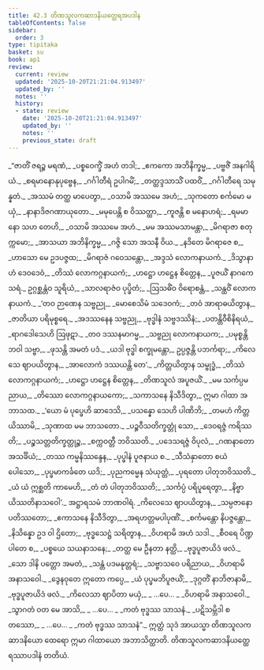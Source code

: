 ```yaml
---
title: 42.3 တိဏသူလကဆာဒနိယတ္ထေရအပဒါန
tableOfContents: false
sidebar:
  order: 3
type: tipitaka
basket: su
book: ap1
review:
  current: review
  updated: '2025-10-20T21:21:04.913497'
  updated_by: ''
  notes: ''
  history:
  - state: review
    date: '2025-10-20T21:21:04.913497'
    updated_by: ''
    notes: ''
    previous_state: draft
---
```



<DynamicBreadcrumb />


<ReviewStatus review={frontmatter.review} showDetails={true} />

<HypothesisAnnotation frontmatter={frontmatter} />

<Division number="79" book="ap1" e="ch" v="20" p="435">

<Paragraph number="5331" type="verses" book="ap1">
_“ဇာတိံ ဇရဉ္စ မရဏံ,_  
_ပစ္စဝေက္ခိံ အဟံ တဒါ;_  
_ဧကကော အဘိနိက္ခမ္မ,_  
_ပဗ္ဗဇိံ အနဂါရိယံ._  

</Paragraph>

</Division>
<Division number="80" book="ap1" e="ch" v="20" p="435">

<Paragraph number="5332" type="verses" book="ap1">
_စရမာနောနုပုဗ္ဗေန,_  
_ဂင်္ဂါတီရံ ဥပါဂမိံ;_  
_တတ္ထဒ္ဒသာသိံ ပထဝိံ,_  
_ဂင်္ဂါတီရေ သမုန္နတံ._  

</Paragraph>

</Division>
<Division number="81" book="ap1" e="ch" v="20" p="435">

<Paragraph number="5333" type="verses" book="ap1">
_အဿမံ တတ္ထ မာပေတွာ,_  
_ဝသာမိ အဿမေ အဟံ;_  
_သုကတော စင်္ကမော မယှံ,_  
_နာနာဒိဇဂဏာယုတော._  

</Paragraph>

</Division>
<Division number="82" book="ap1" e="ch" v="20" p="435">

<Paragraph number="5334" type="verses" book="ap1">
_မမုပေန္တိ စ ဝိဿတ္ထာ,_  
_ကူဇန္တိ စ မနောဟရံ;_  
_ရမမာနော သဟ တေဟိ,_  
_ဝသာမိ အဿမေ အဟံ._  

</Paragraph>

</Division>
<Division number="83" book="ap1" e="ch" v="20" p="435">

<Paragraph number="5335" type="verses" book="ap1">
_မမ အဿမသာမန္တာ,_  
_မိဂရာဇာ စတုက္ကမော;_  
_အာသယာ အဘိနိက္ခမ္မ,_  
_ဂဇ္ဇိ သော အသနီ ဝိယ._  

</Paragraph>

</Division>
<Division number="84" book="ap1" e="ch" v="20" p="436">

<Paragraph number="5336" type="verses" book="ap1">
_နဒိတေ မိဂရာဇေ စ,_  
_ဟာသော မေ ဥဒပဇ္ဇထ;_  
_မိဂရာဇံ ဂဝေသန္တော,_  
_အဒ္ဒသံ လောကနာယကံ._  

</Paragraph>

</Division>
<Division number="85" book="ap1" e="ch" v="20" p="436">

<Paragraph number="5337" type="verses" book="ap1">
_ဒိသွာနာဟံ ဒေဝဒေဝံ,_  
_တိဿံ လောကဂ္ဂနာယကံ;_  
_ဟဋ္ဌော ဟဋ္ဌေန စိတ္တေန,_  
_ပူဇယိံ နာဂကေသရံ._  

</Paragraph>

</Division>
<Division number="86" book="ap1" e="ch" v="20" p="436">

<Paragraph number="5338" type="verses" book="ap1">
ဥဂ္ဂစ္ဆန္တံဝ သူရိယံ,_  
_သာလရာဇံဝ ပုပ္ဖိတံ;_  
_ဩသဓိံဝ ဝိရောစန္တံ,_  
_သန္ထဝိံ လောကနာယကံ._  

</Paragraph>

</Division>
<Division number="87" book="ap1" e="ch" v="20" p="436">

<Paragraph number="5339" type="verses" book="ap1">
_‘တဝ ဉာဏေန သဗ္ဗညု,_  
_မောစေသိမံ သဒေဝကံ;_  
_တဝံ အာရာဓယိတွာန,_  
_ဇာတိယာ ပရိမုစ္စရေ._  

</Paragraph>

</Division>
<Division number="88" book="ap1" e="ch" v="20" p="436">

<Paragraph number="5340" type="verses" book="ap1">
_အဒဿနေန သဗ္ဗညု,_  
_ဗုဒ္ဓါနံ သဗ္ဗဒဿိနံ;_  
_ပတန္တိဝီစိနိရယံ,_  
_ရာဂဒေါသေဟိ ဩဖုဋာ._  

</Paragraph>

</Division>
<Division number="89" book="ap1" e="ch" v="20" p="436">

<Paragraph number="5341" type="verses" book="ap1">
_တဝ ဒဿနမာဂမ္မ,_  
_သဗ္ဗညု လောကနာယက;_  
_ပမုစ္စန္တိ ဘဝါ သဗ္ဗာ,_  
_ဖုသန္တိ အမတံ ပဒံ._  

</Paragraph>

</Division>
<Division number="90" book="ap1" e="ch" v="20" p="436">

<Paragraph number="5342" type="verses" book="ap1">
_ယဒါ ဗုဒ္ဓါ စက္ခုမန္တော,_  
ဥပ္ပဇ္ဇန္တိ ပဘင်္ကရာ;_  
_ကိလေသေ ဈာပယိတွာန,_  
_အာလောကံ ဒဿယန္တိ တေ’._  

</Paragraph>

</Division>
<Division number="91" book="ap1" e="ch" v="20" p="436">

<Paragraph number="5343" type="verses" book="ap1">
_ကိတ္တယိတွာန သမ္ဗုဒ္ဓံ,_  
_တိဿံ လောကဂ္ဂနာယကံ;_  
_ဟဋ္ဌော ဟဋ္ဌေန စိတ္တေန,_  
_တိဏသူလံ အပူဇယိံ._  

</Paragraph>

</Division>
<Division number="92" book="ap1" e="ch" v="20" p="436">

<Paragraph number="5344" type="verses" book="ap1">
_မမ သင်္ကပ္ပမညာယ,_  
_တိဿော လောကဂ္ဂနာယကော;_  
_သကာသနေ နိသီဒိတွာ,_  
ဣမာ ဂါထာ အဘာသထ._  

</Paragraph>

</Division>
<Division number="93" book="ap1" e="ch" v="20" p="436">

<Paragraph number="5345" type="verses" book="ap1">
_‘ယော မံ ပုပ္ဖေဟိ ဆာဒေသိ,_  
_ပသန္နော သေဟိ ပါဏိဘိ;_  
_တမဟံ ကိတ္တယိဿာမိ,_  
_သုဏာထ မမ ဘာသတော._  

</Paragraph>

</Division>
<Division number="94" book="ap1" e="ch" v="20" p="436">

<Paragraph number="5346" type="verses" book="ap1">
_ပဉ္စဝီသတိက္ခတ္တုံ သော,_  
_ဒေဝရဇ္ဇံ ကရိဿတိ;_  
_ပဉ္စသတ္တတိက္ခတ္တုဉ္စ,_  
_စက္ကဝတ္တီ ဘဝိဿတိ._  

</Paragraph>

</Division>
<Division number="95" book="ap1" e="ch" v="20" p="436">

<Paragraph number="5347" type="verses" book="ap1">
_ပဒေသရဇ္ဇံ ဝိပုလံ,_  
_ဂဏနာတော အသင်္ခိယံ;_  
_တဿ ကမ္မနိဿန္ဒေန,_  
_ပုပ္ဖါနံ ပူဇနာယ စ._  

</Paragraph>

</Division>
<Division number="96" book="ap1" e="ch" v="20" p="436">

<Paragraph number="5348" type="verses" book="ap1">
_သီသံနှာတော စယံ ပေါသော,_  
_ပုပ္ဖမာကင်္ခတေ ယဒိ;_  
_ပုညကမ္မေန သံယုတ္တံ,_  
_ပုရတော ပါတုဘဝိဿတိ._  

</Paragraph>

</Division>
<Division number="97" book="ap1" e="ch" v="20" p="437">

<Paragraph number="5349" type="verses" book="ap1">
_ယံ ယံ ဣစ္ဆတိ ကာမေဟိ,_  
_တံ တံ ပါတုဘဝိဿတိ;_  
_သင်္ကပ္ပံ ပရိပူရေတွာ,_  
_နိဗ္ဗာယိဿတိနာသဝေါ’._  


</Paragraph>
</Division>

<Paragraph number="5350" type="center" book="ap1">
အဋ္ဌာရသမံ ဘာဏဝါရံ.


</Paragraph>

<Division number="98" book="ap1" e="ch" v="20" p="437">

<Paragraph number="5351" type="verses" book="ap1">
_ကိလေသေ ဈာပယိတွာန,_  
_သမ္ပဇာနော ပတိဿတော;_  
_ဧကာသနေ နိသီဒိတွာ,_  
_အရဟတ္တမပါပုဏိံ._  

</Paragraph>

</Division>
<Division number="99" book="ap1" e="ch" v="20" p="437">

<Paragraph number="5352" type="verses" book="ap1">
_စင်္ကမန္တော နိပဇ္ဇန္တော,_  
_နိသိန္နော ဥဒ ဝါ ဌိတော;_  
_ဗုဒ္ဓသေဋ္ဌံ သရိတွာန,_  
_ဝိဟရာမိ အဟံ သဒါ._  

</Paragraph>

</Division>
<Division number="100" book="ap1" e="ch" v="20" p="437">

<Paragraph number="5353" type="verses" book="ap1">
_စီဝရေ ပိဏ္ဍပါတေ စ,_  
_ပစ္စယေ သယနာသနေ;_  
_တတ္ထ မေ ဦနတာ နတ္ထိ,_  
_ဗုဒ္ဓပူဇာယိဒံ ဖလံ._  

</Paragraph>

</Division>
<Division number="101" book="ap1" e="ch" v="20" p="437">

<Paragraph number="5354" type="verses" book="ap1">
_သော ဒါနိ ပတ္တော အမတံ,_  
_သန္တံ ပဒမနုတ္တရံ;_  
_သဗ္ဗာသဝေ ပရိညာယ,_  
_ဝိဟရာမိ အနာသဝေါ._  

</Paragraph>

</Division>
<Division number="102" book="ap1" e="ch" v="20" p="437">

<Paragraph number="5355" type="verses" book="ap1">
_ဒွေနဝုတေ ဣတော ကပ္ပေ,_  
_ယံ ပုပ္ဖမဘိပူဇယိံ;_  
_ဒုဂ္ဂတိံ နာဘိဇာနာမိ,_  
_ဗုဒ္ဓပူဇာယိဒံ ဖလံ._  

</Paragraph>

</Division>
<Division number="103" book="ap1" e="ch" v="20" p="437">

<Paragraph number="5356" type="verses" book="ap1">
_ကိလေသာ ဈာပိတာ မယှံ,_  
_ …ပေ… _  
_ဝိဟရာမိ အနာသဝေါ._  

</Paragraph>

</Division>
<Division number="104" book="ap1" e="ch" v="20" p="437">

<Paragraph number="5357" type="verses" book="ap1">
_သွာဂတံ ဝတ မေ အာသိ,_  
_ …ပေ… _  
_ကတံ ဗုဒ္ဓဿ သာသနံ._  

</Paragraph>

</Division>
<Division number="105" book="ap1" e="ch" v="20" p="437">

<Paragraph number="5358" type="verses" book="ap1">
_ပဋိသမ္ဘိဒါ စတဿော,_  
_ …ပေ… _  
_ကတံ ဗုဒ္ဓဿ သာသနံ”._  

</Paragraph>

<Paragraph number="5359" book="ap1">
ဣတ္ထံ သုဒံ အာယသ္မာ တိဏသူလကဆာဒနိယော ထေရော ဣမာ ဂါထာယော အဘာသိတ္ထာတိ.

</Paragraph>
</Division>

<Paragraph number="5360" type="center" book="ap1">
တိဏသူလကဆာဒနိယတ္ထေရဿာပဒါနံ တတိယံ.
</Paragraph>